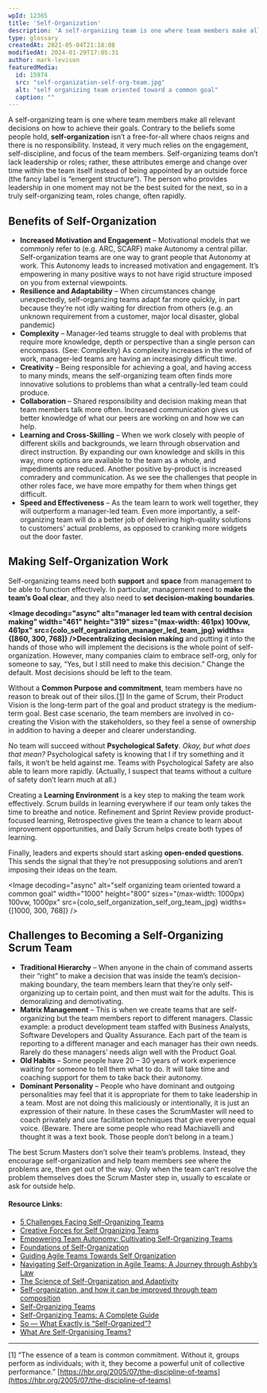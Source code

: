```yaml
---
wpId: 12365
title: 'Self-Organization'
description: 'A self-organizing team is one where team members make all relevant decisions on how to achieve their goals. Contrary to the beliefs some people hold, self-organization isn''t a free-for-all where chaos reigns and there is no responsibility. Instead, it very much relies on the engagement, self-discipline, and focus of the team members. Self-organizing teams don''t ...'
type: glossary
createdAt: 2021-05-04T21:18:08
modifiedAt: 2024-01-29T17:05:31
author: mark-levison
featuredMedia:
  id: 15974
  src: "self-organization-self-org-team.jpg"
  alt: "self organizing team oriented toward a common goal"
  caption: ""
---
```





A self-organizing team is one where team members make all relevant decisions on how to achieve their goals. Contrary to the beliefs some people hold, **self-organization** isn’t a free-for-all where chaos reigns and there is no responsibility. Instead, it very much relies on the engagement, self-discipline, and focus of the team members. Self-organizing teams don’t lack leadership or roles; rather, these attributes emerge and change over time within the team itself instead of being appointed by an outside force (the fancy label is “emergent structure”). The person who provides leadership in one moment may not be the best suited for the next, so in a truly self-organizing team, roles change, often rapidly.

## Benefits of Self-Organization

*   **Increased Motivation and Engagement** – Motivational models that we commonly refer to (e.g. ARC, SCARF) make Autonomy a central pillar. Self-organization teams are one way to grant people that Autonomy at work. This Autonomy leads to increased motivation and engagement. It’s empowering in many positive ways to not have rigid structure imposed on you from external viewpoints.
*   **Resilience and Adaptability** – When circumstances change unexpectedly, self-organizing teams adapt far more quickly, in part because they’re not idly waiting for direction from others (e.g. an unknown requirement from a customer, major local disaster, global pandemic)
*   **Complexity** – Manager-led teams struggle to deal with problems that require more knowledge, depth or perspective than a single person can encompass. (See: Complexity) As complexity increases in the world of work, manager-led teams are having an increasingly difficult time.
*   **Creativity** – Being responsible for achieving a goal, and having access to many minds, means the self-organizing team often finds more innovative solutions to problems than what a centrally-led team could produce.
*   **Collaboration** – Shared responsibility and decision making mean that team members talk more often. Increased communication gives us better knowledge of what our peers are working on and how we can help.
*   **Learning and Cross-Skilling** – When we work closely with people of different skills and backgrounds, we learn through observation and direct instruction. By expanding our own knowledge and skills in this way, more options are available to the team as a whole, and impediments are reduced. Another positive by-product is increased comradery and communication. As we see the challenges that people in other roles face, we have more empathy for them when things get difficult.
*   **Speed and Effectiveness** – As the team learn to work well together, they will outperform a manager-led team. Even more importantly, a self-organizing team will do a better job of delivering high-quality solutions to customers’ actual problems, as opposed to cranking more widgets out the door faster.

## Making Self-Organization Work

Self-organizing teams need both **support** and **space** from management to be able to function effectively. In particular, management need to **make the team’s Goal clear**, and they also need to **set decision-making boundaries**.

**<Image decoding="async" alt="manager led team with central decision making" width="461" height="319" sizes="(max-width: 461px) 100vw, 461px" src={colo_self_organization_manager_led_team_jpg} widths={[860, 300, 768]} />Decentralizing decision making** and putting it into the hands of those who will implement the decisions is the whole point of self-organization. However, many companies claim to embrace self-org, only for someone to say, “Yes, but I still need to make this decision.” Change the default. Most decisions should be left to the team.

Without a **Common Purpose and commitment**, team members have no reason to break out of their silos.\[[1](#footnotes)\] In the game of Scrum, their Product Vision is the long-term part of the goal and product strategy is the medium-term goal. Best case scenario, the team members are involved in co-creating the Vision with the stakeholders, so they feel a sense of ownership in addition to having a deeper and clearer understanding.

No team will succeed without **Psychological Safety**. _Okay, but what does that mean?_ Psychological safety is knowing that I if try something and it fails, it won’t be held against me. Teams with Psychological Safety are also able to learn more rapidly. (Actually, I suspect that teams without a culture of safety don’t learn much at all.)

Creating a **Learning Environment** is a key step to making the team work effectively. Scrum builds in learning everywhere if our team only takes the time to breathe and notice. Refinement and Sprint Review provide product-focused learning, Retrospective gives the team a chance to learn about improvement opportunities, and Daily Scrum helps create both types of learning.

Finally, leaders and experts should start asking **open-ended questions**. This sends the signal that they’re not presupposing solutions and aren’t imposing their ideas on the team.

<Image decoding="async" alt="self organizing team oriented toward a common goal" width="1000" height="800" sizes="(max-width: 1000px) 100vw, 1000px" src={colo_self_organization_self_org_team_jpg} widths={[1000, 300, 768]} />

## Challenges to Becoming a Self-Organizing Scrum Team

*   **Traditional Hierarchy** – When anyone in the chain of command asserts their “right” to make a decision that was inside the team’s decision-making boundary, the team members learn that they’re only self-organizing up to certain point, and then must wait for the adults. This is demoralizing and demotivating.
*   **Matrix Management** – This is when we create teams that are self-organizing but the team members report to different managers. Classic example: a product development team staffed with Business Analysts, Software Developers and Quality Assurance. Each part of the team is reporting to a different manager and each manager has their own needs. Rarely do these managers’ needs align well with the Product Goal.
*   **Old Habits** – Some people have 20 – 30 years of work experience waiting for someone to tell them what to do. It will take time and coaching support for them to take back their autonomy.
*   **Dominant Personality** – People who have dominant and outgoing personalities may feel that it is appropriate for them to take leadership in a team. Most are not doing this maliciously or intentionally, it is just an expression of their nature. In these cases the ScrumMaster will need to coach privately and use facilitation techniques that give everyone equal voice. (Beware. There are some people who read Machiavelli and thought it was a text book. Those people don’t belong in a team.)

The best Scrum Masters don’t solve their team’s problems. Instead, they encourage self-organization and help team members see where the problems are, then get out of the way. Only when the team can’t resolve the problem themselves does the Scrum Master step in, usually to escalate or ask for outside help.

#### Resource Links:

*   [5 Challenges Facing Self-Organizing Teams](https://innolution.com/blog/5-challenges-facing-self-organizing-teams)
*   [Creative Forces for Self Organizing Teams](https://sociocracyconsulting.com/wp-content/uploads/2016/04/CreativeForces-updated2012.pdf)
*   [Empowering Team Autonomy: Cultivating Self-Organizing Teams](https://management30.com/blog/self-organizing-team/)
*   [Foundations of Self-Organization](https://www.infoq.com/articles/foundations-self-organization/)
*   [Guiding Agile Teams Towards Self Organization](https://www.benlinders.com/2015/guiding-agile-teams-towards-self-organization/)
*   [Navigating Self-Organization in Agile Teams: A Journey through Ashby’s Law](https://www.semdi.vn/2023/10/navigating-self-organization-in-agile-teams-a-journey-through-ashbys-law/)
*   [The Science of Self-Organization and Adaptivity](https://www.semanticscholar.org/paper/The-Science-of-Self-Organization-and-Adaptivity-Heylighen/bea13c2af0c04b25b7a3ba5c199aafa12fbca693)
*   [Self-organization, and how it can be improved through team composition](https://medium.com/the-liberators/the-science-behind-scrum-part-3-self-organization-and-how-it-can-be-improved-through-team-72c5a2b3110b)
*   [Self-Organizing Teams](https://www.benlinders.com/2015/guiding-agile-teams-towards-self-organization/)
*   [Self-Organizing Teams: A Complete Guide](https://www.agile42.com/en/blog/self-organizing-teams)
*   [So — What Exactly is “Self-Organized”?](https://itscertainlyuncertain.blogspot.com/2012/11/so-what-exactly-is-self-organized.html)
*   [What Are Self-Organising Teams?](//www.infoq.com/articles/what-are-self-organising-teams/)

* * *

\[1\] “The essence of a team is common commitment. Without it, groups perform as individuals; with it, they become a powerful unit of collective performance.” [https://hbr.org/2005/07/the-discipline-of-teams](https://hbr.org/2005/07/the-discipline-of-teams)
